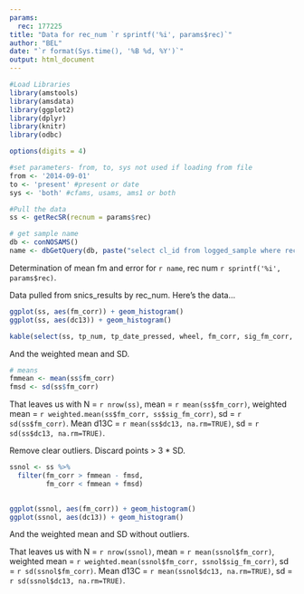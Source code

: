 ```yaml
---
params:
  rec: 177225
title: "Data for rec_num `r sprintf('%i', params$rec)`"
author: "BEL"
date: "`r format(Sys.time(), '%B %d, %Y')`"
output: html_document
---
```


```r
#Load Libraries
library(amstools)
library(amsdata)
library(ggplot2)
library(dplyr)
library(knitr)
library(odbc)

options(digits = 4)

#set parameters- from, to, sys not used if loading from file
from <- '2014-09-01'
to <- 'present' #present or date
sys <- 'both' #cfams, usams, ams1 or both

#Pull the data
ss <- getRecSR(recnum = params$rec)

# get sample name
db <- conNOSAMS()
name <- dbGetQuery(db, paste("select cl_id from logged_sample where rec_num =", params$rec))
```

Determination of mean fm and error for `r name`, rec num `r sprintf('%i', params$rec)`.

Data pulled from snics_results by rec_num.
Here's the data...

```r
ggplot(ss, aes(fm_corr)) + geom_histogram()
ggplot(ss, aes(dc13)) + geom_histogram()

kable(select(ss, tp_num, tp_date_pressed, wheel, fm_corr, sig_fm_corr, dc13))
```

And the weighted mean and SD.

```r
# means
fmmean <- mean(ss$fm_corr)
fmsd <- sd(ss$fm_corr)
```

That leaves us with N = `r nrow(ss)`, mean = `r mean(ss$fm_corr)`, weighted mean = `r weighted.mean(ss$fm_corr, ss$sig_fm_corr)`, sd = `r sd(ss$fm_corr)`. Mean d13C = `r mean(ss$dc13, na.rm=TRUE)`, sd = `r sd(ss$dc13, na.rm=TRUE)`.


Remove clear outliers. Discard points > 3 * SD.

```r
ssnol <- ss %>% 
  filter(fm_corr > fmmean - fmsd,
         fm_corr < fmmean + fmsd)
  
```


```r
ggplot(ssnol, aes(fm_corr)) + geom_histogram()
ggplot(ssnol, aes(dc13)) + geom_histogram()
```

And the weighted mean and SD without outliers.

That leaves us with N = `r nrow(ssnol)`, mean = `r mean(ssnol$fm_corr)`, weighted mean = `r weighted.mean(ssnol$fm_corr, ssnol$sig_fm_corr)`, sd = `r sd(ssnol$fm_corr)`. Mean d13C = `r mean(ssnol$dc13, na.rm=TRUE)`, sd = `r sd(ssnol$dc13, na.rm=TRUE)`.
